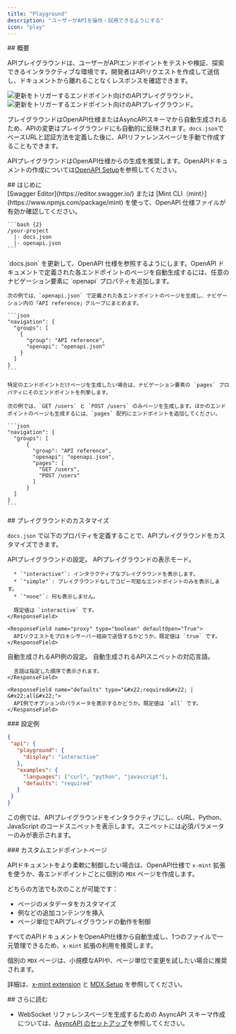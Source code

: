 ```yaml
---
title: "Playground"
description: "ユーザーがAPIを操作・試用できるようにする"
icon: "play"
---
```


<div id="overview">
  ## 概要
</div>

APIプレイグラウンドは、ユーザーがAPIエンドポイントをテストや検証、探索できるインタラクティブな環境です。開発者はAPIリクエストを作成して送信し、ドキュメントから離れることなくレスポンスを確認できます。

<Frame>
  <img src="/images/playground/API-playground-light.png" alt="更新をトリガーするエンドポイント向けのAPIプレイグラウンド。" className="block dark:hidden" />

  <img src="/images/playground/API-playground-dark.png" alt="更新をトリガーするエンドポイント向けのAPIプレイグラウンド。" className="hidden dark:block" />
</Frame>

プレイグラウンドはOpenAPI仕様またはAsyncAPIスキーマから自動生成されるため、APIの変更はプレイグラウンドにも自動的に反映されます。`docs.json`でベースURLと認証方法を定義した後に、APIリファレンスページを手動で作成することもできます。

APIプレイグラウンドはOpenAPI仕様からの生成を推奨します。OpenAPIドキュメントの作成については[OpenAPI Setup](/ja/api-playground/openapi-setup)を参照してください。

<div id="getting-started">
  ## はじめに
</div>

<Steps>
  <Step title="OpenAPI 仕様ファイルを追加します。">
    <Info>
      [Swagger Editor](https://editor.swagger.io/) または [Mint CLI（mint）](https://www.npmjs.com/package/mint) を使って、OpenAPI 仕様ファイルが有効か確認してください。
    </Info>

    ```bash {2}
    /your-project
      |- docs.json
      |- openapi.json
    ```
  </Step>

  <Step title="`docs.json` を設定します。">
    `docs.json` を更新して、OpenAPI 仕様を参照するようにします。OpenAPI ドキュメントで定義された各エンドポイントのページを自動生成するには、任意のナビゲーション要素に `openapi` プロパティを追加します。

    次の例では、`openapi.json` で定義された各エンドポイントのページを生成し、ナビゲーション内の「API reference」グループにまとめます。

    ```json
    "navigation": {
      "groups": [
        {
          "group": "API reference",
          "openapi": "openapi.json"
        }
      ]
    }
    ```

    特定のエンドポイントだけページを生成したい場合は、ナビゲーション要素の `pages` プロパティにそのエンドポイントを列挙します。

    次の例では、`GET /users` と `POST /users` のみページを生成します。ほかのエンドポイントのページも生成するには、`pages` 配列にエンドポイントを追加してください。

    ```json
    "navigation": {
      "groups": [
          {
            "group": "API reference",
            "openapi": "openapi.json",
            "pages": [
              "GET /users",
              "POST /users"
            ]
          }
      ]
    }
    ```
  </Step>
</Steps>

<div id="customizing-your-playground">
  ## プレイグラウンドのカスタマイズ
</div>

`docs.json` で以下のプロパティを定義することで、APIプレイグラウンドをカスタマイズできます。

<ResponseField name="playground" type="object">
  APIプレイグラウンドの設定。

  <Expandable title="playground" defaultOpen="True">
    <ResponseField name="display" type="&#x22;interactive&#x22; | &#x22;simple&#x22; | &#x22;none&#x22;">
      APIプレイグラウンドの表示モード。

      * `"interactive"`: インタラクティブなプレイグラウンドを表示します。
      * `"simple"`: プレイグラウンドなしでコピー可能なエンドポイントのみを表示します。
      * `"none"`: 何も表示しません。

      既定値は `interactive` です。
    </ResponseField>

    <ResponseField name="proxy" type="boolean" defaultOpen="True">
      APIリクエストをプロキシサーバー経由で送信するかどうか。既定値は `true` です。
    </ResponseField>
  </Expandable>
</ResponseField>

<ResponseField name="examples" type="object">
  自動生成されるAPI例の設定。

  <Expandable title="examples" defaultOpen="True">
    <ResponseField name="languages" type="array of string">
      自動生成されるAPIスニペットの対応言語。

      言語は指定した順序で表示されます。
    </ResponseField>

    <ResponseField name="defaults" type="&#x22;required&#x22; | &#x22;all&#x22;">
      API例でオプションのパラメータを表示するかどうか。既定値は `all` です。
    </ResponseField>
  </Expandable>
</ResponseField>

<div id="example-configuration">
  ### 設定例
</div>

```json
{
 "api": {
   "playground": {
     "display": "interactive"
   },
   "examples": {
     "languages": ["curl", "python", "javascript"],
     "defaults": "required"
   }
 }
}
```

この例では、APIプレイグラウンドをインタラクティブにし、cURL、Python、JavaScript のコードスニペットを表示します。スニペットには必須パラメーターのみが表示されます。

<div id="custom-endpoint-pages">
  ### カスタムエンドポイントページ
</div>

APIドキュメントをより柔軟に制御したい場合は、OpenAPI仕様で `x-mint` 拡張を使うか、各エンドポイントごとに個別の `MDX` ページを作成します。

どちらの方法でも次のことが可能です：

* ページのメタデータをカスタマイズ
* 例などの追加コンテンツを挿入
* ページ単位でAPIプレイグラウンドの動作を制御

すべてのAPIドキュメントをOpenAPI仕様から自動生成し、1つのファイルで一元管理できるため、`x-mint` 拡張の利用を推奨します。

個別の `MDX` ページは、小規模なAPIや、ページ単位で変更を試したい場合に推奨されます。

詳細は、[x-mint extension](/ja/api-playground/openapi-setup#x-mint-extension) と [MDX Setup](/ja/api-playground/mdx/configuration) を参照してください。

<div id="further-reading">
  ## さらに読む
</div>

* WebSocket リファレンスページを生成するための AsyncAPI スキーマ作成については、[AsyncAPI のセットアップ](/ja/api-playground/asyncapi/setup)を参照してください。